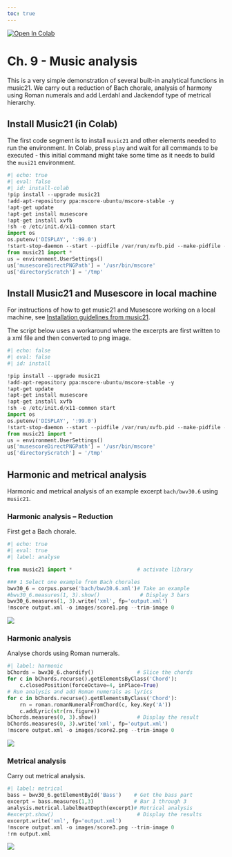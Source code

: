 ```yaml
---
toc: true
---
```


<a href="https://colab.research.google.com/github/tuomaseerola/emr/blob/main/nb/Chapter9.1.ipynb" target="_parent"><img src="https://colab.research.google.com/assets/colab-badge.svg" alt="Open In Colab"/></a>

# Ch. 9 - Music analysis

This is a very simple demonstration of several built-in analytical functions in music21. We carry out a reduction of Bach chorale, analysis of harmony using Roman numerals and add Lerdahl and Jackendof type of metrical hierarchy.


## Install Music21 (in Colab)

::: {.callout-important}
The first code segment is to install `music21` and other elements needed to run the environment. In Colab, press `play` and wait for all commands to be executed - this initial command might take some time as it needs to build the `musi21` environment.
:::

```python
#| echo: true
#| eval: false
#| id: install-colab
!pip install --upgrade music21
!add-apt-repository ppa:mscore-ubuntu/mscore-stable -y
!apt-get update
!apt-get install musescore
!apt-get install xvfb
!sh -e /etc/init.d/x11-common start
import os
os.putenv('DISPLAY', ':99.0')
!start-stop-daemon --start --pidfile /var/run/xvfb.pid --make-pidfile --background --exec /usr/bin/Xvfb -- :99 -screen 0 1024x768x24 -ac +extension GLX +render -noreset
from music21 import *
us = environment.UserSettings()
us['musescoreDirectPNGPath'] = '/usr/bin/mscore'
us['directoryScratch'] = '/tmp'
```

## Install Music21 and Musescore in local machine

::: {.callout-important}
For instructions of how to get music21 and Musescore working on a local machine, see [Installation guidelines from music21](https://web.mit.edu/music21/doc/installing/index.html).
:::

::: {.callout-note}
The script below uses a workaround where the excerpts are first written to a xml file and then converted to png image.
:::

```python
#| echo: false
#| eval: false
#| id: install

!pip install --upgrade music21
!add-apt-repository ppa:mscore-ubuntu/mscore-stable -y
!apt-get update
!apt-get install musescore
!apt-get install xvfb
!sh -e /etc/init.d/x11-common start
import os
os.putenv('DISPLAY', ':99.0')
!start-stop-daemon --start --pidfile /var/run/xvfb.pid --make-pidfile --background --exec /usr/bin/Xvfb -- :99 -screen 0 1024x768x24 -ac +extension GLX +render -noreset
from music21 import *
us = environment.UserSettings()
us['musescoreDirectPNGPath'] = '/usr/bin/mscore'
us['directoryScratch'] = '/tmp'
```

## Harmonic and metrical analysis

Harmonic and metrical analysis of an example excerpt `bach/bwv30.6` using `music21`.

### Harmonic analysis – Reduction

First get a Bach chorale.

```python
#| echo: true
#| eval: true
#| label: analyse

from music21 import *                     # activate library

### 1 Select one example from Bach chorales
bwv30_6 = corpus.parse('bach/bwv30.6.xml')# Take an example
#bwv30_6.measures(1, 3).show()             # Display 3 bars
bwv30_6.measures(1, 3).write('xml', fp='output.xml')
!mscore output.xml -o images/score1.png --trim-image 0
```

![](images/score1-1.png)

### Harmonic analysis

Analyse chords using Roman numerals.

```python
#| label: harmonic
bChords = bwv30_6.chordify()              # Slice the chords
for c in bChords.recurse().getElementsByClass('Chord'):
    c.closedPosition(forceOctave=4, inPlace=True)
# Run analysis and add Roman numerals as lyrics
for c in bChords.recurse().getElementsByClass('Chord'):
    rn = roman.romanNumeralFromChord(c, key.Key('A'))
    c.addLyric(str(rn.figure))
bChords.measures(0, 3).show()             # Display the result
bChords.measures(0, 3).write('xml', fp='output.xml')
!mscore output.xml -o images/score2.png --trim-image 0
```

![](images/score2-1.png)

### Metrical analysis

Carry out metrical analysis.

```python
#| label: metrical
bass = bwv30_6.getElementById('Bass')    # Get the bass part
excerpt = bass.measures(1,3)             # Bar 1 through 3
analysis.metrical.labelBeatDepth(excerpt)# Metrical analysis
#excerpt.show()                           # Display the results
excerpt.write('xml', fp='output.xml')
!mscore output.xml -o images/score3.png --trim-image 0
!rm output.xml
```

![](images/score3-1.png)